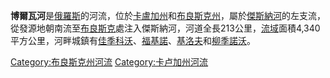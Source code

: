 '''博爾瓦河'''是[[俄羅斯|俄羅斯]]的河流，位於[[卡盧加州|卡盧加州]]和[[布良斯克州|布良斯克州]]，屬於[[傑斯納河|傑斯納河]]的左支流，從發源地朝南流至[[布良斯克|布良斯克]]處注入傑斯納河，河道全長213公里，[[流域|流域]]面積4,340平方公里，河畔城鎮有[[佳季科沃|佳季科沃]]、[[福基諾_(布良斯克州)|福基諾]]、[[基洛夫_(卡盧加州)|基洛夫]]和[[柳季諾沃|柳季諾沃]]。

{{Russia-geo-stub}}

[[Category:布良斯克州河流|Category:布良斯克州河流]]
[[Category:卡卢加州河流|Category:卡卢加州河流]]